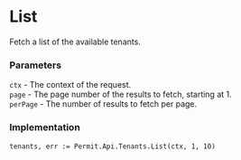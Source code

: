 # List

Fetch a list of the available tenants.

### Parameters

`ctx` -  The context of the request.<br/>
`page` - The page number of the results to fetch, starting at 1.<br/>
`perPage` - The number of results to fetch per page.<br/>

### Implementation

```golang
tenants, err := Permit.Api.Tenants.List(ctx, 1, 10)
```
